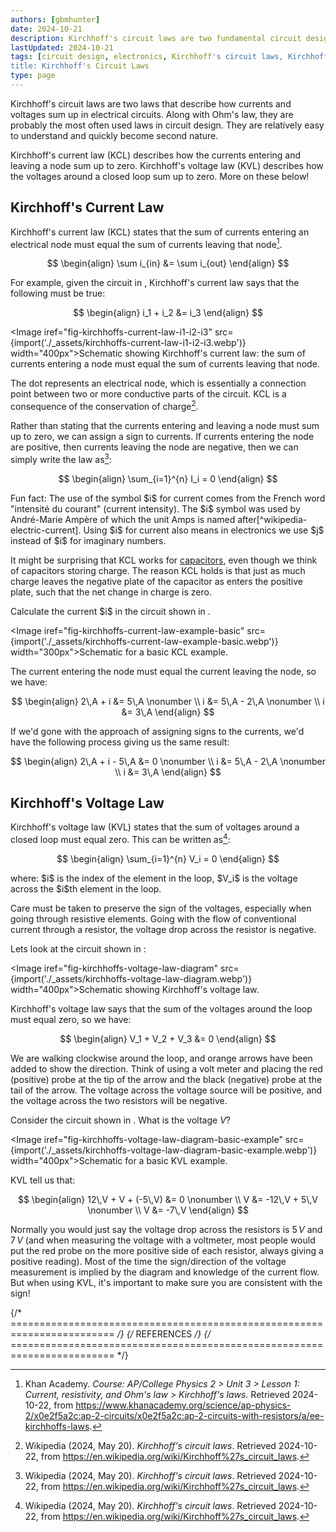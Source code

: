 ```yaml
---
authors: [gbmhunter]
date: 2024-10-21
description: Kirchhoff's circuit laws are two fundamental circuit design laws that describe the sums of currents and voltages in electrical circuits.
lastUpdated: 2024-10-21
tags: [circuit design, electronics, Kirchhoff's circuit laws, Kirchhoff, KCL, KVL, current, voltage, nodes, loops, circuits]
title: Kirchhoff's Circuit Laws
type: page
---
```


Kirchhoff's circuit laws are two laws that describe how currents and voltages sum up in electrical circuits. Along with Ohm's law, they are probably the most often used laws in circuit design. They are relatively easy to understand and quickly become second nature.

Kirchhoff's current law (KCL) describes how the currents entering and leaving a node sum up to zero. Kirchhoff's voltage law (KVL) describes how the voltages around a closed loop sum up to zero. More on these below!

## Kirchhoff's Current Law

Kirchhoff's current law (KCL) states that the sum of currents entering an electrical node must equal the sum of currents leaving that node[^khan-academy-kirchhoffs-laws].

$$
\begin{align}
\sum i_{in} &= \sum i_{out}
\end{align}
$$

For example, given the circuit in <IRef iref="fig-kirchhoffs-current-law-i1-i2-i3" />, Kirchhoff's current law says that the following must be true:

$$
\begin{align}
i_1 + i_2 &= i_3
\end{align}
$$

<Image iref="fig-kirchhoffs-current-law-i1-i2-i3" src={import('./_assets/kirchhoffs-current-law-i1-i2-i3.webp')} width="400px">Schematic showing Kirchhoff's current law: the sum of currents entering a node must equal the sum of currents leaving that node.</Image>

The dot represents an electrical node, which is essentially a connection point between two or more conductive parts of the circuit. KCL is a consequence of the conservation of charge[^wikipedia-kirchhoffs-circuit-laws].

Rather than stating that the currents entering and leaving a node must sum up to zero, we can assign a sign to currents. If currents entering the node are positive, then currents leaving the node are negative, then we can simply write the law as[^wikipedia-kirchhoffs-circuit-laws]:

$$
\begin{align}
\sum_{i=1}^{n} I_i = 0
\end{align}
$$

<Aside type="tip">
Fun fact: The use of the symbol $i$ for current comes from the French word "intensité du courant" (current intensity). The $i$ symbol was used by André-Marie Ampère of which the unit Amps is named after[^wikipedia-electric-current]. Using $i$ for current also means in electronics we use $j$ instead of $i$ for imaginary numbers.
</Aside>

It might be surprising that KCL works for [capacitors](/electronics/components/capacitors/), even though we think of capacitors storing charge. The reason KCL holds is that just as much charge leaves the negative plate of the capacitor as enters the positive plate, such that the net change in charge is zero.

<Aside type="example">
Calculate the current $i$ in the circuit shown in <IRef iref="fig-kirchhoffs-current-law-example-basic" />.

<Image iref="fig-kirchhoffs-current-law-example-basic" src={import('./_assets/kirchhoffs-current-law-example-basic.webp')} width="300px">Schematic for a basic KCL example.</Image>

The current entering the node must equal the current leaving the node, so we have:

$$
\begin{align}
2\,A + i &= 5\,A \nonumber \\
       i &= 5\,A - 2\,A \nonumber \\
      i &= 3\,A
\end{align}
$$

If we'd gone with the approach of assigning signs to the currents, we'd have the following process giving us the same result:

$$
\begin{align}
2\,A + i - 5\,A &= 0 \nonumber \\
              i &= 5\,A - 2\,A \nonumber \\
              i &= 3\,A
\end{align}
$$

</Aside>

## Kirchhoff's Voltage Law

Kirchhoff's voltage law (KVL) states that the sum of voltages around a closed loop must equal zero. This can be written as[^wikipedia-kirchhoffs-circuit-laws]:

$$
\begin{align}
\sum_{i=1}^{n} V_i = 0
\end{align}
$$

<p class="centered">where:  
$i$ is the index of the element in the loop,  
$V_i$ is the voltage across the $i$th element in the loop.</p>

<Aside type="caution">
Care must be taken to preserve the sign of the voltages, especially when going through resistive elements. Going with the flow of conventional current through a resistor, the voltage drop across the resistor is negative.
</Aside>

Lets look at the circuit shown in <IRef iref="fig-kirchhoffs-voltage-law-diagram" />:

<Image iref="fig-kirchhoffs-voltage-law-diagram" src={import('./_assets/kirchhoffs-voltage-law-diagram.webp')} width="400px">Schematic showing Kirchhoff's voltage law.</Image>

Kirchhoff's voltage law says that the sum of the voltages around the loop must equal zero, so we have:

$$
\begin{align}
V_1 + V_2 + V_3 &= 0
\end{align}
$$

We are walking clockwise around the loop, and orange arrows have been added to show the direction. Think of using a volt meter and placing the red (positive) probe at the tip of the arrow and the black (negative) probe at the tail of the arrow. The voltage across the voltage source will be positive, and the voltage across the two resistors will be negative.

<Aside type="example">

Consider the circuit shown in <IRef iref="fig-kirchhoffs-voltage-law-diagram-basic-example" />. What is the voltage $V$?

<Image iref="fig-kirchhoffs-voltage-law-diagram-basic-example" src={import('./_assets/kirchhoffs-voltage-law-diagram-basic-example.webp')} width="400px">Schematic for a basic KVL example.</Image>

KVL tell us that:

$$
\begin{align}
12\,V + V + (-5\,V) &= 0 \nonumber \\
                  V &= -12\,V + 5\,V \nonumber \\
                  V &= -7\,V
\end{align}
$$

Normally you would just say the voltage drop across the resistors is $5\,V$ and $7\,V$ (and when measuring the voltage with a voltmeter, most people would put the red probe on the more positive side of each resistor, always giving a positive reading). Most of the time the sign/direction of the voltage measurement is implied by the diagram and knowledge of the current flow. But when using KVL, it's important to make sure you are consistent with the sign!

</Aside>

{/* ======================================================================== */}
{/* REFERENCES */}
{/* ======================================================================== */}

[^wikipedia-electric-current]: Wikipedia (2024, Oct 2). _Electric current_. Retrieved 2024-10-22, from https://en.wikipedia.org/wiki/Electric_current.
[^wikipedia-kirchhoffs-circuit-laws]: Wikipedia (2024, May 20). _Kirchhoff's circuit laws_. Retrieved 2024-10-22, from https://en.wikipedia.org/wiki/Kirchhoff%27s_circuit_laws.
[^khan-academy-kirchhoffs-laws]: Khan Academy. _Course: AP/College Physics 2 > Unit 3 > Lesson 1: Current, resistivity, and Ohm's law > Kirchhoff's laws_. Retrieved 2024-10-22, from https://www.khanacademy.org/science/ap-physics-2/x0e2f5a2c:ap-2-circuits/x0e2f5a2c:ap-2-circuits-with-resistors/a/ee-kirchhoffs-laws.
